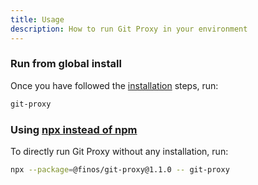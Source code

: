 ```yaml
---
title: Usage
description: How to run Git Proxy in your environment
---
```

### Run from global install

Once you have followed the [installation](installation) steps, run:

```bash
git-proxy
```

### Using [npx instead of npm](https://www.freecodecamp.org/news/npm-vs-npx-whats-the-difference/)

To directly run Git Proxy without any installation, run:

```bash
npx --package=@finos/git-proxy@1.1.0 -- git-proxy
```

